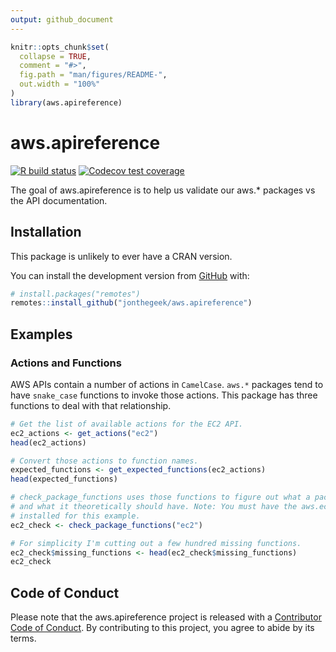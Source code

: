 ```yaml
---
output: github_document
---
```


<!-- README.md is generated from README.Rmd. Please edit that file -->

```r
knitr::opts_chunk$set(
  collapse = TRUE,
  comment = "#>",
  fig.path = "man/figures/README-",
  out.width = "100%"
)
library(aws.apireference)
```

# aws.apireference

<!-- badges: start -->
[![R build status](https://github.com/jonthegeek/aws.apireference/workflows/R-CMD-check/badge.svg)](https://github.com/jonthegeek/aws.apireference/actions)
[![Codecov test coverage](https://codecov.io/gh/jonthegeek/aws.apireference/branch/master/graph/badge.svg)](https://codecov.io/gh/jonthegeek/aws.apireference?branch=master)
<!-- badges: end -->

The goal of aws.apireference is to help us validate our aws.* packages vs the API documentation.

## Installation

This package is unlikely to ever have a CRAN version.

You can install the development version from [GitHub](https://github.com/) with:

``` r
# install.packages("remotes")
remotes::install_github("jonthegeek/aws.apireference")
```
## Examples

### Actions and Functions

AWS APIs contain a number of actions in `CamelCase`. 
`aws.*` packages tend to have `snake_case` functions to invoke those actions.
This package has three functions to deal with that relationship.

```r
# Get the list of available actions for the EC2 API.
ec2_actions <- get_actions("ec2")
head(ec2_actions)
```

```r
# Convert those actions to function names.
expected_functions <- get_expected_functions(ec2_actions)
head(expected_functions)
```

```r
# check_package_functions uses those functions to figure out what a package has
# and what it theoretically should have. Note: You must have the aws.ec2 package
# installed for this example.
ec2_check <- check_package_functions("ec2")

# For simplicity I'm cutting out a few hundred missing functions.
ec2_check$missing_functions <- head(ec2_check$missing_functions)
ec2_check
```

## Code of Conduct

Please note that the aws.apireference project is released with a [Contributor Code of Conduct](https://contributor-covenant.org/version/2/0/CODE_OF_CONDUCT.html). 
By contributing to this project, you agree to abide by its terms.
